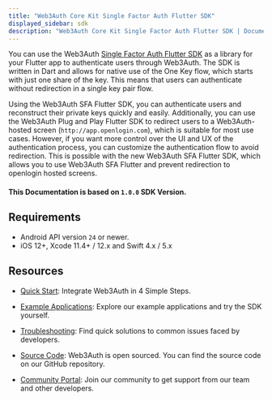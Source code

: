 ```yaml
---
title: "Web3Auth Core Kit Single Factor Auth Flutter SDK"
displayed_sidebar: sdk
description: "Web3Auth Core Kit Single Factor Auth Flutter SDK | Documentation - Web3Auth"
---
```


You can use the Web3Auth [Single Factor Auth Flutter SDK](https://github.com/Web3Auth/single-factor-auth-flutter) as a library for your Flutter app to
authenticate users through Web3Auth. The SDK is written in Dart and allows for native use of the One Key flow, which starts with just one share of the
key. This means that users can authenticate without redirection in a single key pair flow.

Using the Web3Auth SFA Flutter SDK, you can authenticate users and reconstruct their private keys quickly and easily. Additionally, you can use the
Web3Auth Plug and Play Flutter SDK to redirect users to a Web3Auth-hosted screen (`http://app.openlogin.com`), which is suitable for most use cases.
However, if you want more control over the UI and UX of the authentication process, you can customize the authentication flow to avoid redirection.
This is possible with the new Web3Auth SFA Flutter SDK, which allows you to use Web3Auth SFA Flutter and prevent redirection to openlogin hosted
screens.

#### This Documentation is based on `1.0.0` SDK Version.

## Requirements

- Android API version `24` or newer.
- iOS 12+, Xcode 11.4+ / 12.x and Swift 4.x / 5.x

## Resources

- [Quick Start](/quick-start?product=Core+Kit&sdk=Single+Factor+Auth+Flutter+SDK): Integrate Web3Auth in 4 Simple Steps.

- [Example Applications](/examples?product=Core+Kit&sdk=Single+Factor+Auth+Flutter+SDK): Explore our example applications and try the SDK yourself.

- [Troubleshooting](/troubleshooting): Find quick solutions to common issues faced by developers.

- [Source Code](https://github.com/Web3Auth/single-factor-auth-flutter): Web3Auth is open sourced. You can find the source code on our GitHub
  repository.

- [Community Portal](https://web3auth.io/community/c/help-core-kit/sfa-flutter-sdk/31): Join our community to get support from our team and other
  developers.
